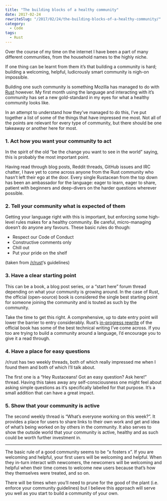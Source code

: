 ```yaml
---
title: "The building blocks of a healthy community"
date: 2017-02-24
rewriteSlug: "/2017/02/24/the-building-blocks-of-a-healthy-community/"
category:
  - Code
tags:
  - Rust
---
```


Over the course of my time on the internet I have been a part of many different communities, from the household names to the highly niche.

If one thing can be learnt from them it’s that building a community is hard; building a welcoming, helpful, ludicrously smart community is nigh-on impossible.

Building one such community is something Mozilla has managed to do with [Rust](https://www.rust-lang.org/en-US/) however. My first month using the language and interacting with it’s community has set a new gold-standard in my eyes for what a healthy community looks like.

In an attempt to understand how they’ve managed to do this, I’ve put together a list of some of the things that have impressed me most. Not all of the points are relevant for every type of community, but there should be one takeaway or another here for most.

### 1. Act how you want your community to act

In the spirit of the old “be the change you want to see in the world” saying, this is probably the most important point.

Having read through blog posts, Reddit threads, GitHub issues and IRC chatter, I have yet to come across anyone from the Rust community who hasn’t left their ego at the door. Every single Rustacean from the top down has been an ambassador for the language: eager to learn, eager to share, patient with beginners and deep-divers on the harder questions wherever possible.

### 2. Tell your community what is expected of them

Getting your language right with this is important, but enforcing some high-level rules makes for a healthy community. Be careful, micro-managing doesn’t do anyone any favours. These basic rules do though:

- Respect our Code of Conduct
- Constructive comments only
- Chill out
- Put your pride on the shelf

(taken from [/r/rust](https://reddit.com/r/rust)‘s guidelines)

### 3. Have a clear starting point

This can be a book, a blog post series, or a “start here” forum thread depending on what your community is growing around. In the case of Rust, the official (open-source) book is considered the single best starting point for someone joining the community and is touted as such by the community.

Take the time to get this right. A comprehensive, up to date entry point will lower the barrier to entry considerably. Rust’s [in-progress rewrite](https://doc.rust-lang.org/book/second-edition/) of the official book has some of the best technical writing I’ve come across. If you too are trying to build a community around a language, I’d encourage you to give it a read through.

### 4. Have a place for easy questions

/r/rust has two weekly threads, both of which really impressed me when I found them and both of which I’ll talk about.

The first one is a “Hey Rustaceans! Got an easy question? Ask here!” thread. Having this takes away any self-consciousness one might feel about asking simple questions as it’s specifically labelled for that purpose. It’s a small addition that can have a great impact.

### 5. Show that your community is active

The second weekly thread is “What’s everyone working on this week?”. It provides a place for users to share links to their own work and get and idea of what’s being worked on by others in the community. It also serves to show the outside world that your community is active, healthy and as such could be worth further investment in.

* * *

The basic rule of a good community seems to be “x fosters x”. If you are welcoming and helpful, your first users will be welcoming and helpful. When they in-turn interact with newcomers, the newcomers will be welcoming and helpful when their time comes to welcome new users because that’s how they themselves were treated, and so on.

There will be times when you’ll need to prune for the good of the plant (i.e. enforce your community guidelines) but I believe this approach will serve you well as you start to build a community of your own.
  